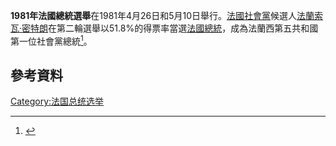 '''1981年法國總統選舉'''在1981年4月26日和5月10日舉行。[[法國社會黨|法國社會黨]]候選人[[法蘭索瓦·密特朗|法蘭索瓦·密特朗]]在第二輪選舉以51.8%的得票率當選[[法國總統|法國總統]]，成為法蘭西第五共和國第一位社會黨總統<ref>{{cite news |title=Mitterrand Beats Giscard; Socialist Victory Reverses Trend of 23 Years in France |first=Richard |last=Eder |url=https://www.nytimes.com/1981/05/11/world/mitterrand-beats-giscard-socialist-victory-reverses-trend-of-23-years-in-france.html |newspaper=The New York Times |date=11 May 1981 |page=1 |access-date=5 November 2010 |archive-date=2019-04-28 |archive-url=https://web.archive.org/web/20190428204357/https://www.nytimes.com/1981/05/11/world/mitterrand-beats-giscard-socialist-victory-reverses-trend-of-23-years-in-france.html }}</ref>。
==參考資料==
{{Reflist}}
{{法國選舉}}
[[Category:法国总统选举|Category:法国总统选举]]